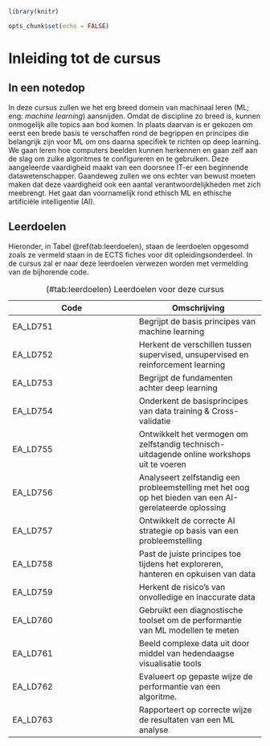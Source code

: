 ```{r include=FALSE}
library(knitr)

opts_chunk$set(echo = FALSE)
```

# Inleiding tot de cursus

## In een notedop

In deze cursus zullen we het erg breed domein van machinaal leren (ML; eng: _machine learning_) aansnijden. Omdat de discipline zo breed is, kunnen onmogelijk alle topics aan bod komen. In plaats daarvan is er gekozen om eerst een brede basis te verschaffen rond de begrippen en principes die belangrijk zijn voor ML om ons daarna specifiek te richten op deep learning. We gaan leren hoe computers beelden kunnen herkennen en gaan zelf aan de slag om zulke algoritmes te configureren en te gebruiken. Deze aangeleerde vaardigheid maakt van een doorsnee IT-er een beginnende datawetenschapper. Gaandeweg zullen we ons echter van bewust moeten maken dat deze vaardigheid ook een aantal verantwoordelijkheden met zich meebrengt. Het gaat dan voornamelijk rond ethisch ML en ethische artificiële intelligentie (AI).

## Leerdoelen

Hieronder, in Tabel \@ref(tab:leerdoelen),  staan de leerdoelen opgesomd zoals ze vermeld staan in de ECTS fiches voor dit opleidingsonderdeel. In de cursus zal er naar deze leerdoelen verwezen worden met vermelding van de bijhorende code.

Table: (\#tab:leerdoelen) Leerdoelen voor deze cursus

|Code|Omschrijving|
|-|-|
|EA_LD751|Begrijpt de basis principes van machine learning|
|EA_LD752|Herkent de verschillen tussen supervised, unsupervised en reinforcement learning|
|EA_LD753|Begrijpt de fundamenten achter deep learning|
|EA_LD754|Onderkent de basisprincipes van data training & Cross-validatie|
|EA_LD755|Ontwikkelt het vermogen om zelfstandig technisch-uitdagende online workshops uit te voeren|
|EA_LD756|Analyseert zelfstandig een probleemstelling met het oog op het bieden van een AI-gerelateerde oplossing|
|EA_LD757|Ontwikkelt de correcte AI strategie op basis van een probleemstelling|
|EA_LD758|Past de juiste principes toe tijdens het exploreren, hanteren en opkuisen van data|
|EA_LD759|Herkent de risico's van onvolledige en inaccurate data|
|EA_LD760|Gebruikt een diagnostische toolset om de performantie van ML modellen te meten|
|EA_LD761|Beeld complexe data uit door middel van hedendaagse visualisatie tools|
|EA_LD762|Evalueert op gepaste wijze de performantie van een algoritme.|
|EA_LD763|Rapporteert op correcte wijze de resultaten van een ML analyse|

